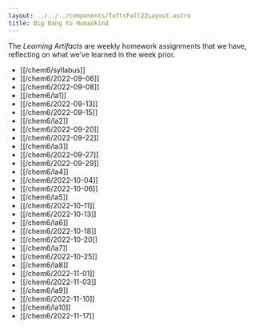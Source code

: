 ```yaml
---
layout: ../../../components/TuftsFall22Layout.astro
title: Big Bang to Humankind
---
```


The _Learning Artifacts_ are weekly homework assignments that we have, reflecting on what we’ve learned in the week prior.

- [[/chem6/syllabus]]
- [[/chem6/2022-09-06]]
- [[/chem6/2022-09-08]]
- [[/chem6/la1]]
- [[/chem6/2022-09-13]]
- [[/chem6/2022-09-15]]
- [[/chem6/la2]]
- [[/chem6/2022-09-20]]
- [[/chem6/2022-09-22]]
- [[/chem6/la3]]
- [[/chem6/2022-09-27]]
- [[/chem6/2022-09-29]]
- [[/chem6/la4]]
- [[/chem6/2022-10-04]]
- [[/chem6/2022-10-06]]
- [[/chem6/la5]]
- [[/chem6/2022-10-11]]
- [[/chem6/2022-10-13]]
- [[/chem6/la6]]
- [[/chem6/2022-10-18]]
- [[/chem6/2022-10-20]]
- [[/chem6/la7]]
- [[/chem6/2022-10-25]]
- [[/chem6/la8]]
- [[/chem6/2022-11-01]]
- [[/chem6/2022-11-03]]
- [[/chem6/la9]]
- [[/chem6/2022-11-10]]
- [[/chem6/la10]]
- [[/chem6/2022-11-17]]